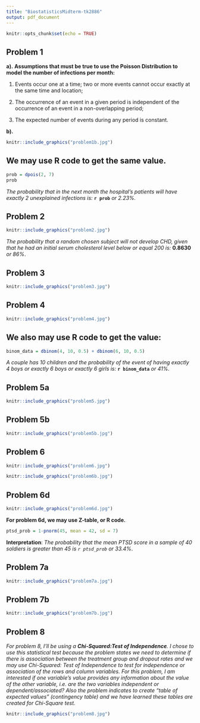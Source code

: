 ```yaml
---
title: "BiostatisticsMidterm-tk2886"
output: pdf_document
---
```


```r
knitr::opts_chunk$set(echo = TRUE)
```

## **Problem 1**

**a).**
**Assumptions that must be true to use the Poisson Distribution to model the number of infections per month:**

1. Events occur one at a time; two or more events cannot occur exactly at the same time and location;

2. The occurrence of an event in a given period is independent of the occurrence of an event in a non-overlapping period;

3. The expected number of events during any period is constant.

**b).**
```r
knitr::include_graphics("problem1b.jpg")
```

## We may use R code to get the same value. 
```r

prob = dpois(2, 7)
prob
```
*The probability that in the next month the hospital's patients will have exactly 2 unexplained infections is:* **`r prob`** *or 2.23%.*

\newpage

## **Problem 2**
```r
knitr::include_graphics("problem2.jpg")
```
*The probability that a random chosen subject will not develop CHD, given that he had an initial serum cholesterol level below or equal 200 is:* **0.8630** *or 86%*. 


\newpage


## **Problem 3**
```r
knitr::include_graphics("problem3.jpg")
```


\newpage


## **Problem 4**
```r
knitr::include_graphics("problem4.jpg")
```

## We also may use R code to get the value:
```r
binom_data = dbinom(4, 10, 0.5) + dbinom(6, 10, 0.5)
```
*A couple has 10 children and the probability of the event of having exactly 4 boys or exactly 6 boys or exactly 6 girls is:* **`r binom_data`** *or 41%.*

\newpage


## **Problem 5a**
```r
knitr::include_graphics("problem5.jpg")
```


## **Problem 5b**
```r
knitr::include_graphics("problem5b.jpg")
```


\newpage


## **Problem 6**
```r
knitr::include_graphics("problem6.jpg")
```


```r
knitr::include_graphics("problem6b.jpg")
```


\newpage

## **Problem 6d**
```r
knitr::include_graphics("problem6d.jpg")
```
**For problem 6d, we may use Z-table, or R code.** 
```r
ptsd_prob = 1-pnorm(45, mean = 42, sd = 7)
```

**Interpretation**: *The probability that the mean PTSD score in a sample of 40 soldiers is greater than 45 is `r ptsd_prob` or 33.4%*. 

\newpage


## **Problem 7a**
```r
knitr::include_graphics("problem7a.jpg")
```

## **Problem 7b**
```r
knitr::include_graphics("problem7b.jpg")
```


\newpage


## **Problem 8**

*For problem 8, I'll be using a **Chi-Squared:Test of Independence**. I chose to use this statistical test because the problem states we need to determine if there is association between the treatment group and dropout rates and we may use Chi-Squared: Test of Independence to test for independence or association of the rows and column variables. For this problem, I am interested if one variable's value provides any information about the value of the other variable, i.e. are the two variables independent or dependent/associated? Also the problem indicates to create "table of expected values" (contingency table) and we have learned these tables are created for Chi-Square test.*
```r
knitr::include_graphics("problem8.jpg")
```

